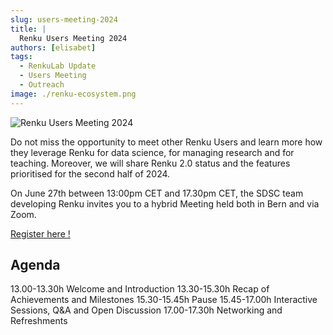```yaml
---
slug: users-meeting-2024
title: |
  Renku Users Meeting 2024
authors: [elisabet]
tags:
  - RenkuLab Update
  - Users Meeting
  - Outreach
image: ./renku-ecosystem.png
---
```


![Renku Users Meeting 2024](./renku-ecosystem.png)

Do not miss the opportunity to meet other Renku Users and learn more how they leverage Renku for data science, for managing research and for teaching. Moreover, we will share Renku 2.0 status and the features prioritised for the second half of 2024.

On June 27th between 13:00pm CET and 17.30pm CET, the SDSC team developing Renku invites you to a hybrid Meeting held both in Bern and via Zoom.

[Register here !](https://docs.google.com/forms/d/e/1FAIpQLSfI-dYL09s_A2RQkNikHT7-mSB63KgMQ_T5lm6k9lAtL1mS9A/viewform?usp=pp_url)

## Agenda

13.00-13.30h Welcome and Introduction
13.30-15.30h Recap of Achievements and Milestones
15.30-15.45h Pause
15.45-17.00h Interactive Sessions, Q&A and Open Discussion
17.00-17.30h Networking and Refreshments
